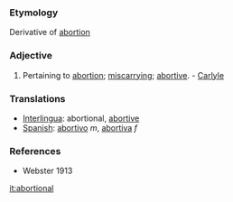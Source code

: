===Etymology===
Derivative of [[abortion]]
===Adjective===
#Pertaining to [[abortion]]; [[miscarrying]]; [[abortive]]. - [[Carlyle]]
=== Translations ===
*[[Interlingua]]: abortional, [[abortive]]
*[[Spanish]]: [[abortivo]] ''m'', [[abortiva]] ''f''

===References===
*Webster 1913

[[it:abortional]]